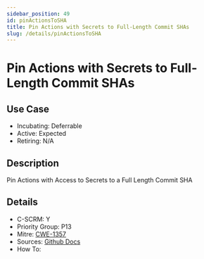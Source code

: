 ```yaml
---
sidebar_position: 49
id: pinActionsToSHA
title: Pin Actions with Secrets to Full-Length Commit SHAs
slug: /details/pinActionsToSHA
---
```


# Pin Actions with Secrets to Full-Length Commit SHAs

## Use Case

- Incubating: Deferrable
- Active: Expected
- Retiring: N/A

## Description

Pin Actions with Access to Secrets to a Full Length Commit SHA

## Details

- C-SCRM: Y
- Priority Group: P13
- Mitre: [CWE-1357](https://cwe.mitre.org/data/definitions/1357.html)
- Sources: [Github Docs](https://securitylab.github.com/research/github-actions-building-blocks/)
- How To: 

